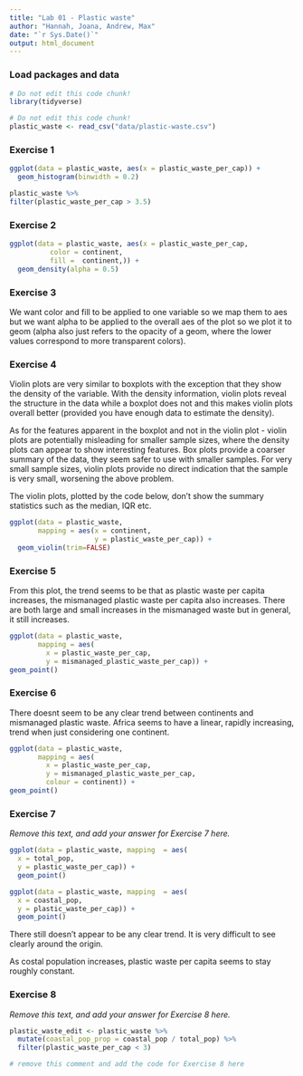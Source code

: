 ```yaml
---
title: "Lab 01 - Plastic waste"
author: "Hannah, Joana, Andrew, Max"
date: "`r Sys.Date()`"
output: html_document
---
```



### Load packages and data

```r
# Do not edit this code chunk!
library(tidyverse) 
```

```r
# Do not edit this code chunk!
plastic_waste <- read_csv("data/plastic-waste.csv")
```

### Exercise 1
```r
ggplot(data = plastic_waste, aes(x = plastic_waste_per_cap)) +
  geom_histogram(binwidth = 0.2)

plastic_waste %>%
filter(plastic_waste_per_cap > 3.5)
```
### Exercise 2

```r
ggplot(data = plastic_waste, aes(x = plastic_waste_per_cap, 
          color = continent, 
          fill =  continent,)) +
  geom_density(alpha = 0.5)
```

### Exercise 3

We want color and fill to be applied to one variable so we map them to aes but we want alpha to be applied to the overall aes of the plot so we plot it to geom (alpha also just refers to the opacity of a geom, where the lower values correspond to more transparent colors).

### Exercise 4

Violin plots are very similar to boxplots with the exception that they show the density of the variable. With the density information, violin plots reveal the structure in the data while a boxplot does not and this makes violin plots overall better (provided you have enough data to estimate the density).

As for the features apparent in the boxplot and not in the violin plot - violin plots are potentially misleading for smaller sample sizes, where the density plots can appear to show interesting features. Box plots provide a coarser summary of the data, they seem safer to use with smaller samples. For very small sample sizes, violin plots provide no direct indication that the sample is very small, worsening the above problem.

The violin plots, plotted by the code below, don't show the summary statistics such as the median, IQR etc.

```r
ggplot(data = plastic_waste, 
       mapping = aes(x = continent, 
                     y = plastic_waste_per_cap)) +
  geom_violin(trim=FALSE)
```

### Exercise 5

From this plot, the trend seems to be that as plastic waste per capita increases, the mismanaged plastic waste per capita also increases. There are both large and small increases in the mismanaged waste but in general, it still increases.

```r
ggplot(data = plastic_waste,
       mapping = aes(
         x = plastic_waste_per_cap,
         y = mismanaged_plastic_waste_per_cap)) +
geom_point()

```

### Exercise 6

There doesnt seem to be any clear trend between continents and mismanaged plastic waste. Africa seems to have a linear, rapidly increasing, trend when just considering one continent.

```r
ggplot(data = plastic_waste,
       mapping = aes(
         x = plastic_waste_per_cap,
         y = mismanaged_plastic_waste_per_cap,
         colour = continent)) +
geom_point()
```

### Exercise 7

*Remove this text, and add your answer for Exercise 7 here.*

```r
ggplot(data = plastic_waste, mapping  = aes(
  x = total_pop,
  y = plastic_waste_per_cap)) +
  geom_point()
```

```r
ggplot(data = plastic_waste, mapping  = aes(
  x = coastal_pop,
  y = plastic_waste_per_cap)) +
  geom_point()

```
There still doesn't appear to be any clear trend. It is very difficult to see clearly around the origin. 

As costal population increases, plastic waste per capita seems to stay roughly constant.

### Exercise 8

*Remove this text, and add your answer for Exercise 8 here.*

```r
plastic_waste_edit <- plastic_waste %>% 
  mutate(coastal_pop_prop = coastal_pop / total_pop) %>%
  filter(plastic_waste_per_cap < 3)

# remove this comment and add the code for Exercise 8 here
```

